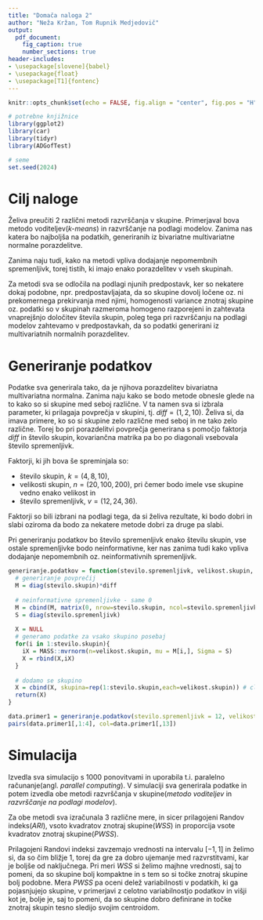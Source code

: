 ```yaml
---
title: "Domača naloga 2"
author: "Neža Kržan, Tom Rupnik Medjedovič"
output:
  pdf_document:
    fig_caption: true
    number_sections: true
header-includes:
- \usepackage[slovene]{babel}
- \usepackage{float}
- \usepackage[T1]{fontenc}
---
```


```r
knitr::opts_chunk$set(echo = FALSE, fig.align = "center", fig.pos = "H", message = FALSE, warning = FALSE, results = F, fig.height =3, fig.width = 6.5)

# potrebne knjižnice
library(ggplot2)
library(car)
library(tidyr)
library(ADGofTest)

# seme
set.seed(2024)
```

<!-- 
Navodilo:

Clustering

Compare at least 2 methods and find out which one is the best. Generate data for at least 4 groups from a bivariate multivariate normal distribution.  Among other things, examine the effect of adding nonsignificant variables (variables that have the same distribution across all groups).

Primerjaj vsaj dve metodi in ugotovi, katera je najboljša. 
Ustvari podatke za vsaj 4 skupine iz bivariatne multivariatne normalne porazdelitve. 
Med drugim preuči učinek dodajanja nepomembnih spremenljivk (spremenljivk, ki imajo enako porazdelitev v vseh skupinah).
--> 

# Cilj naloge

Želiva preučiti 2 različni metodi razvrščanja v skupine. Primerjaval bova metodo voditeljev(*k-means*) in razvrščanje na podlagi modelov. Zanima nas katera bo najboljša na podatkih, generiranih iz bivariatne multivariatne normalne porazdelitve. 

Zanima naju tudi, kako na metodi vpliva dodajanje nepomembnih spremenljivk, torej tistih, ki imajo enako porazdelitev v vseh skupinah.

Za metodi sva se odločila na podlagi njunih predpostavk, ker so nekatere dokaj podobne, npr. predpostavljajata, da so skupine dovolj ločene oz. ni prekomernega prekirvanja med njimi, homogenosti variance znotraj skupine oz. podatki so v skupinah razmeroma homogeno razporejeni in zahtevata vnaprejšnjo določitev števila skupin, poleg tega pri razvrščanju na podlagi modelov zahtevamo v predpostavkah, da so podatki generirani iz multivariatnih normalnih porazdelitev.

# Generiranje podatkov

Podatke sva generirala tako, da je njihova porazdelitev bivariatna multivariatna normalna. Zanima naju kako se bodo metode obnesle glede na to kako so si skupine med seboj različne. V ta namen sva si izbrala parameter, ki prilagaja povprečja v skupini, tj. $diff = (1, 2, 10)$. Želiva si, da imava primere, ko so si skupine zelo različne med seboj in ne tako zelo različne. Torej bo pri porazdelitvi povprečja generirana s pomočjo faktorja _diff_ in število skupin, kovariančna matrika pa bo po diagonali vsebovala število spremenljivk.

Faktorji, ki jih bova še spreminjala so:

- število skupin, $k = (4, 8, 10)$,
- velikosti skupin, $n = (20, 100, 200)$, pri čemer bodo imele vse skupine vedno enako velikost in
- število spremenljivk, $v = (12, 24, 36)$.
<!--- vnaprejšna določitev števila skupin, $k.2 = (1, 4, 10, 100)$.-->

Faktorji so bili izbrani na podlagi tega, da si želiva rezultate, ki bodo dobri in slabi oziroma da bodo za nekatere metode dobri za druge pa slabi.

Pri generiranju podatkov bo število spremenljivk enako številu skupin, vse ostale spremenljivke bodo neinformativne, ker nas zanima tudi kako vpliva dodajanje nepomembnih oz. neinformativnih spremenljivk. 

```r
generiranje.podatkov = function(stevilo.spremenljivk, velikost.skupin, stevilo.skupin, diff){
  # generiranje povprečij
  M = diag(stevilo.skupin)*diff 
  
  # neinformativne spremenljivke - same 0
  M = cbind(M, matrix(0, nrow=stevilo.skupin, ncol=stevilo.spremenljivk-stevilo.skupin)) 
  S = diag(stevilo.spremenljivk)
  
  X = NULL 
  # generamo podatke za vsako skupino posebaj
  for(i in 1:stevilo.skupin){
    iX = MASS::mvrnorm(n=velikost.skupin, mu = M[i,], Sigma = S)
    X = rbind(X,iX)
  }
  
  # dodamo se skupino
  X = cbind(X, skupina=rep(1:stevilo.skupin,each=velikost.skupin)) # clu = skupina
  return(X)
}

data.primer1 = generiranje.podatkov(stevilo.spremenljivk = 12, velikost.skupin = 100, stevilo.skupin = 4, diff = 2)
pairs(data.primer1[,1:4], col=data.primer1[,13])
```

# Simulacija

Izvedla sva simulacijo s $1000$ ponovitvami in uporabila t.i. paralelno računanje(angl. *parallel computing*). V simulaciji sva generirala podatke in potem izvedla obe metodi razvrščanja v skupine(*metodo voditeljev* in *razvrščanje na podlagi modelov*).

Za obe metodi sva izračunala 3 različne mere, in sicer prilagojeni Randov indeks(*ARI*), vsoto kvadratov znotraj skupine(*WSS*) in proporcija vsote kvadratov znotraj skupine(*PWSS*). 

Prilagojeni Randovi indeksi zavzemajo vrednosti na intervalu $[-1,1]$ in želimo si, da so čim bližje 1, torej da gre za dobro ujemanje med razvrstitvami, kar je boljše od naključnega. Pri meri *WSS* si želimo majhne vrednosti, saj to pomeni, da so skupine bolj kompaktne in s tem so si točke znotraj skupine bolj podobne. Mera *PWSS* pa oceni delež variabilnosti v podatkih, ki ga pojasnjujejo skupine, v primerjavi z celotno variabilnostjo podatkov in višji kot je, bolje je, saj to pomeni, da so skupine dobro definirane in točke znotraj skupin tesno sledijo svojim centroidom.
















